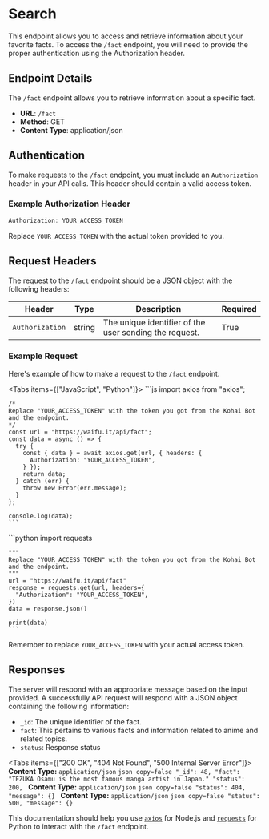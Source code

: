
# Search

This endpoint allows you to access and retrieve information about your favorite facts. To access the `/fact` endpoint, you 
will need to provide the proper authentication using the Authorization header.


## Endpoint Details
The `/fact` endpoint allows you to retrieve information about a specific fact.

- **URL**: `/fact`
- **Method**: GET
- **Content Type**: application/json

## Authentication

To make requests to the `/fact` endpoint, you must include an `Authorization` header in your API calls. This header should contain a valid access token.

### Example Authorization Header

```jsx
Authorization: YOUR_ACCESS_TOKEN
```

Replace `YOUR_ACCESS_TOKEN` with the actual token provided to you.

## Request Headers

The request to the `/fact` endpoint should be a JSON object with the following headers:

| Header          | Type    | Description                                          | Required |
| --------------- | ------- | ---------------------------------------------------- | -------- |
| `Authorization` | string  | The unique identifier of the user sending the request. | True     |

### Example Request
Here's example of how to make a request to the `/fact` endpoint.

<Tabs items={["JavaScript", "Python"]}>
  <Tab>
    ```js
    import axios from "axios";

    /*
    Replace "YOUR_ACCESS_TOKEN" with the token you got from the Kohai Bot and the endpoint.
    */
    const url = "https://waifu.it/api/fact";
    const data = async () => {
      try {
        const { data } = await axios.get(url, { headers: {
          Authorization: "YOUR_ACCESS_TOKEN",
        } });
        return data;
      } catch (err) {
        throw new Error(err.message);
      }
    };

    console.log(data);
    ```
  </Tab>
  <Tab>
    ```python
    import requests

    """
    Replace "YOUR_ACCESS_TOKEN" with the token you got from the Kohai Bot and the endpoint.
    """
    url = "https://waifu.it/api/fact"
    response = requests.get(url, headers={
      "Authorization": "YOUR_ACCESS_TOKEN",
    })
    data = response.json()

    print(data)
    ```
  </Tab>
</Tabs>

Remember to replace `YOUR_ACCESS_TOKEN` with your actual access token.

## Responses

The server will respond with an appropriate message based on the input provided. A successfully API request will respond 
with a JSON object containing the following information:

- `_id`: The unique identifier of the fact.
- `fact`: This pertains to various facts and information related to anime and related topics.
- `status`: Response status

<Tabs items={["200 OK", "404 Not Found", "500 Internal Server Error"]}>
  <Tab>
    **Content Type:** `application/json`
    ```json copy=false
      "_id": 48,
      "fact": "TEZUKA Osamu is the most famous manga artist in Japan."
      "status": 200,
    ```
  </Tab>
  <Tab>
    **Content Type:** `application/json`
    ```json copy=false
      "status": 404,
      "message": {}
    ```
  </Tab>
  <Tab>
    **Content Type:** `application/json`
    ```json copy=false
      "status": 500,
      "message": {}
    ```
  </Tab>
</Tabs>

This documentation should help you use [`axios`](https://www.npmjs.com/package/axios) for Node.js and [`requests`](https://pypi.org/project/requests/) 
for Python to interact with the `/fact` endpoint.
